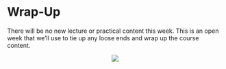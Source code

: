 # Wrap-Up 

There will be no new lecture or practical content this week. This is an open
week that we'll use to tie up any loose ends and wrap up the course content.

<p align = "center">
![](https://i.gifer.com/NyoI.gif)
</p>
